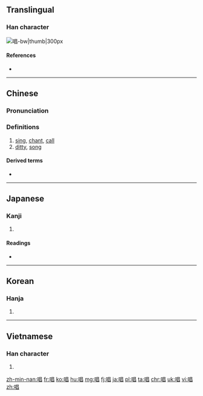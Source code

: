 ==Translingual==

===Han character===
[[File:唱-bw.png|唱-bw|thumb|300px]]
{{Han char|rn=30|rad=口|as=08|sn=11|four=6606<sub>0</sub>|canj=口日日 (RAA)|ids=⿰[[口]][[昌]]}}

====References====
* {{Han ref|kx=0193.210|dkj=03765|dj=0414.010|hdz=10640.080|uh=5531|ud=21809|bh=B0DB|bd=45275}}

----

==Chinese==
{{zh-forms}}

===Pronunciation===
{{zh-pron
|m=chàng
|c=coeng3
|h=pfs=chhong
|mn=chhiùⁿ/chhiàng/chhiòng
|w=2tshaan
|ma=Zh-chàng.ogg
|mc=y
|oc=y
|cat=v,n
}}

===Definitions===
# [[sing]], [[chant]], [[call]]
# [[ditty]], [[song]]

====Derived terms====
* {{zh-l|獨唱/独唱}}

{{zh-cat|Beginning}}

----

==Japanese==

===Kanji===
{{ja-kanji|grade=4|rs=口08}}
# {{defn|lang=ja|sort=口08}} 

====Readings====
* {{ja-readings|on=[[しょう]] (shō)|kun=[[となえる]] (tonaeru), [[うたう]] (utau), [[うた]] (uta)}}

----

==Korean==

===Hanja===
{{ko-hanja|hangeul=창|mr=ch'ang}}

# {{defn|lang=ko|sort=口08}}

----

==Vietnamese==

===Han character===
{{vi-hantu|[[xướng]], [[xẳng]], [[xang]], [[sướng]], [[xắng]], [[xẵng]]|rs=口08}}

# {{defn|lang=vi|sort=口08}}

[[zh-min-nan:唱]]
[[fr:唱]]
[[ko:唱]]
[[hu:唱]]
[[mg:唱]]
[[fj:唱]]
[[ja:唱]]
[[pl:唱]]
[[ta:唱]]
[[chr:唱]]
[[uk:唱]]
[[vi:唱]]
[[zh:唱]]